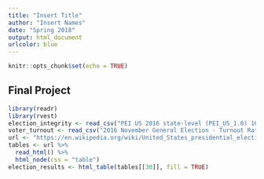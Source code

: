 ```yaml
---
title: "Insert Title"
author: "Insert Names"
date: "Spring 2018"
output: html_document
urlcolor: blue
---
```


```r
knitr::opts_chunk$set(echo = TRUE)
```

## Final Project

```r
library(readr)
library(rvest)
election_integrity <- read_csv("PEI US 2016 state-level (PEI_US_1.0) 16-12-2017.csv")
voter_turnout <- read_csv("2016 November General Election - Turnout Rates.csv")
url <- "https://en.wikipedia.org/wiki/United_States_presidential_election,_2016"
tables <- url %>%
  read_html() %>%
  html_node(css = "table") 
election_results <- html_table(tables[[38]], fill = TRUE)
```






